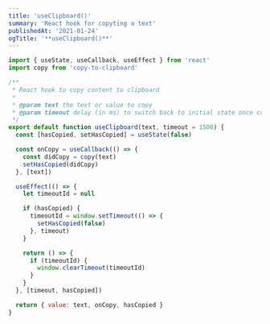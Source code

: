 ```yaml
---
title: 'useClipboard()'
summary: 'React hook for copyting a text'
publishedAt: '2021-01-24'
ogTitle: '**useClipboard()**'
---
```


```jsx:useClipboard.js
import { useState, useCallback, useEffect } from 'react'
import copy from 'copy-to-clipboard'

/**
 * React hook to copy content to clipboard
 *
 * @param text the text or value to copy
 * @param timeout delay (in ms) to switch back to initial state once copied.
 */
export default function useClipboard(text, timeout = 1500) {
  const [hasCopied, setHasCopied] = useState(false)

  const onCopy = useCallback(() => {
    const didCopy = copy(text)
    setHasCopied(didCopy)
  }, [text])

  useEffect(() => {
    let timeoutId = null

    if (hasCopied) {
      timeoutId = window.setTimeout(() => {
        setHasCopied(false)
      }, timeout)
    }

    return () => {
      if (timeoutId) {
        window.clearTimeout(timeoutId)
      }
    }
  }, [timeout, hasCopied])

  return { value: text, onCopy, hasCopied }
}
```
